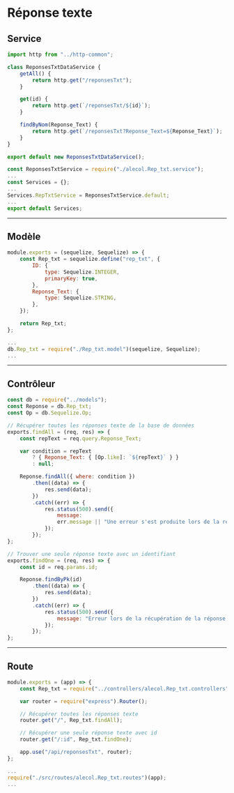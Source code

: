 # Réponse texte

## Service

```js title="./src/services/alecol.Rep_txt.service.js"
import http from "../http-common";

class ReponsesTxtDataService {
    getAll() {
        return http.get("/reponsesTxt");
    }

    get(id) {
        return http.get(`/reponsesTxt/${id}`);
    }

    findByNom(Reponse_Text) {
        return http.get(`/reponsesTxt?Reponse_Text=${Reponse_Text}`);
    }
}

export default new ReponsesTxtDataService();
```

```js title="./src/services/index.js"
const ReponsesTxtService = require("./alecol.Rep_txt.service");
...
const Services = {};
...
Services.RepTxtService = ReponsesTxtService.default;
...
export default Services;
```

-----

## Modèle

```js title="./src/models/Rep_txt.model.js"
module.exports = (sequelize, Sequelize) => {
    const Rep_txt = sequelize.define("rep_txt", {
        ID: {
            type: Sequelize.INTEGER,
            primaryKey: true,
        },
        Reponse_Text: {
            type: Sequelize.STRING,
        },
    });

    return Rep_txt;
};
```

```js title="./src/models/index.js"
...
db.Rep_txt = require("./Rep_txt.model")(sequelize, Sequelize);
...

```

-----

## Contrôleur

```js title="./src/controllers/alecol.Rep_txt.controllers.js"
const db = require("../models");
const Reponse = db.Rep_txt;
const Op = db.Sequelize.Op;

// Récupérer toutes les réponses texte de la base de données
exports.findAll = (req, res) => {
    const repText = req.query.Reponse_Text;

    var condition = repText
        ? { Reponse_Text: { [Op.like]: `${repText}` } }
        : null;

    Reponse.findAll({ where: condition })
        .then((data) => {
            res.send(data);
        })
        .catch((err) => {
            res.status(500).send({
                message:
                err.message || "Une erreur s'est produite lors de la récupération des réponses texte.",
            });
        });
};

// Trouver une seule réponse texte avec un identifiant
exports.findOne = (req, res) => {
    const id = req.params.id;

    Reponse.findByPk(id)
        .then((data) => {
            res.send(data);
        })
        .catch((err) => {
            res.status(500).send({
                message: "Erreur lors de la récupération de la réponse texte avec l'id=" + id,
            });
        });
};
```

-----

## Route

```js title="./src/routes/alecol.Rep_txt.routes.js"
module.exports = (app) => {
    const Rep_txt = require("../controllers/alecol.Rep_txt.controllers");

    var router = require("express").Router();

    // Récupérer toutes les réponses texte
    router.get("/", Rep_txt.findAll);

    // Récupérer une seule réponse texte avec id
    router.get("/:id", Rep_txt.findOne);

    app.use("/api/reponsesTxt", router);
};
```

```js title="server.js"
...
require("./src/routes/alecol.Rep_txt.routes")(app);
...
```